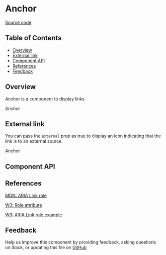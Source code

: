 
# Anchor

[Source code](https://github.com/leemonade/bubbles/tree/main/packages/components/src/navigation/Anchor/Anchor.js)

## Table of Contents

<!-- START doctoc generated TOC please keep comment here to allow auto update -->
<!-- DON'T EDIT THIS SECTION, INSTEAD RE-RUN doctoc TO UPDATE -->

- [Overview](#overview)
- [External link](#external-link)
- [Component API](#component-api)
- [References](#references)
- [Feedback](#feedback)

## Overview

Anchor is a component to display links.

<ThemeProvider>
  <Anchor>Anchor</Anchor>
</ThemeProvider>

## External link

You can pass the `external` prop as true to display an icon indicating that the link is to an external source.

<ThemeProvider>
  <Anchor external>Anchor</Anchor>
</ThemeProvider>

## Component API

<Preview>
  <Story id="molecules-navigation-breadcrumbs--playground" />
</Preview>

<Props of={Anchor} />

## References

[MDN: ARIA Link role](https://developer.mozilla.org/en-US/docs/Web/Accessibility/ARIA/Roles/link_role)

[W3: Role attribute](https://www.w3.org/WAI/PF/HTML/wiki/RoleAttribute)

[W3: ARIA Link role example](https://www.w3.org/WAI/ARIA/apg/example-index/link/link.html)

## Feedback

Help us improve this component by providing feedback, asking questions on Slack, or updating this file on
[GitHub](https://github.com/leemonade/bubbles/edit/main/packages/components/src/navigation/Anchor/Anchor.mdx)
